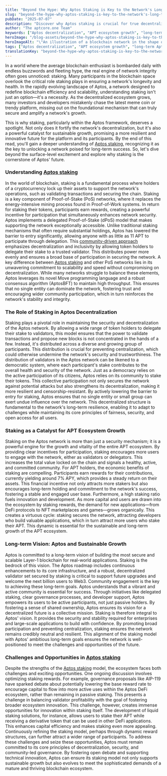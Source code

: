 ```yaml
---
title: "Beyond the Hype: Why Aptos Staking is Key to the Network's Long-Term Decentralization and Growth"
slug: "beyond-the-hype-why-aptos-staking-is-key-to-the-network's-long-term-decentralization-and-growth"
pubDate: "2025-07-07"
description: "Discover why Aptos staking is crucial for true decentralization and growth. Unearth insights into its pivotal role in APT's future now—don't miss out!"
author: "The aptcore.one Team"
keywords: ["Aptos decentralization", "APT ecosystem growth", "long-term Aptos vision", "staking importance"]
heroImage: "/blog-assets/beyond-the-hype-why-aptos-staking-is-key-to-the-network's-long-term-decentralization-and-growth.jpg"
heroImageAlt: "\"An illustration of a blockchain network in the shape of a tree. The trunk is composed of interconnected nodes symbolizing data blocks, while branches extend outward, representing various transactions. Below the surface, the roots are visible, labeled 'staking,' signifying support and foundation for the network. The background is a gradient of blue and green, emphasizing the digital theme.\""
tags: ["Aptos decentralization", "APT ecosystem growth", "long-term Aptos vision", "staking importance"]
translationKey: "beyond-the-hype-why-aptos-staking-is-key-to-the-networks-long-term-decentralization-and-growth"
---
```



In a world where the average blockchain enthusiast is bombarded daily with endless buzzwords and fleeting hype, the real engine of network integrity often goes unnoticed: staking. Many participants in the blockchain space overlook the critical role staking plays in ensuring a network's longevity and health. In the rapidly evolving landscape of Aptos, a network designed to redefine blockchain efficiency and scalability, understanding staking isn't just an option—it's a necessity. As the decentralized ecosystem grows, many investors and developers mistakenly chase the latest meme coin or trendy platform, missing out on the foundational mechanism that can truly secure and amplify a network's growth.


This is why staking, particularly within the Aptos framework, deserves a spotlight. Not only does it fortify the network's decentralization, but it's also a powerful catalyst for sustainable growth, promising a more resilient and innovative future for the platform and its participants. By the end of this read, you'll gain a deeper understanding of [Aptos staking](https://aptos.dev/en/network/blockchain/delegated-staking), recognizing it as the key to unlocking a network poised for long-term success. So, let's dive beyond the surface-level excitement and explore why staking is the cornerstone of Aptos' future.


### Understanding [Aptos staking](https://aptos.dev/en/network/blockchain/delegated-staking)


In the world of blockchain, staking is a fundamental process where holders of a cryptocurrency lock up their assets to support the network's operations, such as validating transactions and securing the chain. Staking is a key component of Proof-of-Stake (PoS) networks, where it replaces the energy-intensive mining process found in Proof-of-Work systems. In return for staking their tokens, participants earn rewards, creating a powerful incentive for participation that simultaneously enhances network security.
Aptos implements a delegated Proof-of-Stake (dPoS) model that makes supporting the network exceptionally accessible. Unlike traditional staking mechanisms that often require substantial holdings, Aptos has lowered the barrier to entry significantly, allowing anyone with as little as 11 APT to participate through delegation. This [community-driven approach](https://legacy.aptos.dev/community/aptos-style/) emphasizes decentralization and inclusivity by allowing token holders to delegate their stake to a trusted validator. This distributes power more evenly and ensures a broad base of participation in securing the network.
A key difference between [Aptos staking](https://aptos.dev/en/network/blockchain/delegated-staking) and other PoS networks lies in its unwavering commitment to scalability and speed without compromising on decentralization. While many networks struggle to balance these elements, Aptos leverages its novel Move programming language and a robust consensus algorithm (AptosBFT) to maintain high throughput. This ensures that no single entity can dominate the network, fostering trust and encouraging wider community participation, which in turn reinforces the network's stability and integrity.


### The Role of Staking in Aptos Decentralization


Staking plays a pivotal role in maintaining the security and decentralization of the Aptos network. By allowing a wide range of token holders to delegate their stake to validators, this model ensures that the power to validate transactions and propose new blocks is not concentrated in the hands of a few. Instead, it's distributed across a diverse and growing group of participants. This distribution is crucial for preventing centralization, which could otherwise undermine the network's security and trustworthiness.
The distribution of validators in the Aptos network can be likened to a democratic system, where each participant's stake contributes to the overall health and security of the network. Just as a democracy relies on the active participation of its citizens, Aptos relies on its community to stake their tokens. This collective participation not only secures the network against potential attacks but also strengthens its decentralization, making it more resilient and censorship-resistant.
By actively lowering the barrier to entry for staking, Aptos ensures that no single entity or small group can exert undue influence over the network. This decentralized structure is fundamental to the network's long-term resilience, enabling it to adapt to challenges while maintaining its core principles of fairness, security, and open access for all users.


### Staking as a Catalyst for APT Ecosystem Growth


Staking on the Aptos network is more than just a security mechanism; it is a powerful engine for the growth and vitality of the entire APT ecosystem. By providing clear incentives for participation, staking encourages more users to engage with the network, either as validators or delegators. This increases the total value locked on the chain and signals a healthy, active, and committed community.
For APT holders, the economic benefits of staking are compelling. Participants earn rewards for their contributions, currently yielding around 7% APY, which provides a steady return on their assets. This financial incentive not only attracts more stakers but also encourages long-term holding and commitment to the network's success, fostering a stable and engaged user base.
Furthermore, a high staking ratio fuels innovation and development. As more capital and users are drawn into the ecosystem by staking rewards, the demand for new applications—from DeFi protocols to NFT marketplaces and games—grows organically. This creates a virtuous cycle: staking secures the network, attracting developers who build valuable applications, which in turn attract more users who stake their APT. This dynamic is essential for the sustainable and long-term growth of the APT ecosystem.


### Long-term Vision: Aptos and Sustainable Growth


Aptos is committed to a long-term vision of building the most secure and scalable Layer-1 blockchain for real-world applications. Staking is the bedrock of this vision. The Aptos roadmap includes continuous enhancements to its core infrastructure, and a robust, decentralized validator set secured by staking is critical to support future upgrades and welcome the next billion users to Web3.
Community engagement is the key to achieving these long-term goals. Aptos understands that a vibrant and active community is essential for success. Through initiatives like delegated staking, clear governance processes, and developer support, Aptos empowers its users to be active participants, not just passive holders. By fostering a sense of shared ownership, Aptos ensures its vision for a decentralized future is a collective mission.
Staking is therefore integral to Aptos' vision. It provides the security and stability required for enterprises and large-scale applications to build with confidence. By promoting broad participation and preventing centralization, staking ensures the network remains credibly neutral and resilient. This alignment of the staking model with Aptos' ambitious long-term goals ensures the network is well-positioned to meet the challenges and opportunities of the future.


### Challenges and Opportunities in [Aptos staking](https://aptos.dev/en/network/blockchain/delegated-staking)


Despite the strengths of the [Aptos staking](https://aptos.dev/en/network/blockchain/delegated-staking) model, the ecosystem faces both challenges and exciting opportunities. One ongoing discussion involves optimizing staking rewards. For example, governance proposals like AIP-119 have sparked debate about potentially lowering the base reward rate to encourage capital to flow into more active uses within the Aptos DeFi ecosystem, rather than remaining in passive staking. This presents a challenge in balancing validator profitability with the goal of fostering broader ecosystem innovation.
This challenge, however, creates immense opportunities for innovation within staking itself. The development of liquid staking solutions, for instance, allows users to stake their APT while receiving a derivative token that can be used in other DeFi applications. This enhances capital efficiency and makes staking even more appealing. Continuously refining the staking model, perhaps through dynamic reward structures, can further attract a wider range of participants.
To address these challenges and seize these opportunities, Aptos must remain committed to its core principles of decentralization, security, and community-led governance. By fostering open debate and supporting technical innovation, Aptos can ensure its staking model not only supports sustainable growth but also evolves to meet the sophisticated demands of a mature and thriving blockchain ecosystem.
